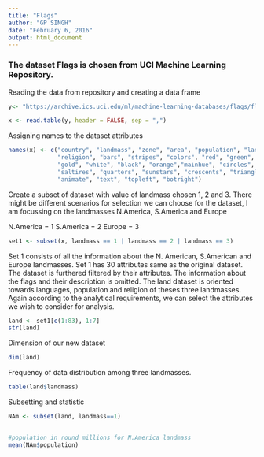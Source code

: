 ```yaml
---
title: "Flags"
author: "GP SINGH"
date: "February 6, 2016"
output: html_document
---
```




### The dataset Flags is chosen from UCI Machine Learning Repository.





Reading the data from repository and creating a data frame




```r



y<- "https://archive.ics.uci.edu/ml/machine-learning-databases/flags/flag.data"

x <- read.table(y, header = FALSE, sep = ",")
```




Assigning names to the dataset attributes

```r




names(x) <- c("country", "landmass", "zone", "area", "population", "language", 
              "religion", "bars", "stripes", "colors", "red", "green", "blue",
              "gold", "white", "black", "orange","mainhue", "circles", "crosses", 
              "saltires", "quarters", "sunstars", "crescents", "triangle", "icon",
              "animate", "text", "topleft", "botright")
```




Create a subset of dataset with value of landmass chosen 1, 2 and 3. There might be different scenarios for selection we can choose for the dataset, I am focussing on the landmasses
N.America, S.America and Europe



N.America = 1
S.America = 2
Europe = 3


```r
set1 <- subset(x, landmass == 1 | landmass == 2 | landmass == 3)
```




Set 1 consists of all the information about the N. American, S.American and Europe landmasses. Set 1 has 30 attributes same as the original dataset.
The dataset is furthered filtered by their attributes. The information about the flags and their description is omitted. The land dataset is oriented towards languages,
population and religion of theses three landmasses. Again according to the analytical 
requirements, we can select the attributes we wish to consider for analysis.




```r



land <- set1[c(1:83), 1:7]
str(land)


```



Dimension of our new dataset

```r
dim(land)

```




Frequency of data distribution among three landmasses.


```r
table(land$landmass)

```


Subsetting and statistic

```r
NAm <- subset(land, landmass==1)


#population in round millions for N.America landmass
mean(NAm$population)
```